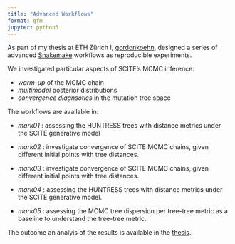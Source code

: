 ```yaml
---
title: "Advanced Workflows"
format: gfm
jupyter: python3
---
```


As part of my thesis at ETH Zürich I, [gordonkoehn](https://github.com/gordonkoehn), designed a series of advanced [Snakemake](https://snakemake.readthedocs.io/en/stable/) workflows as reproducible experiments. 

We investigated particular aspects of SCITE's MCMC inference:

* _warm-up_ of the MCMC chain
* _multimodal_ posterior distributions
* _convergence diagnsotics_ in the mutation tree space

The workflows are available in:

* _mark01_ : assessing the HUNTRESS trees with distance metrics under the SCITE generative model

* _mark02_ : investigate convergence of SCITE MCMC chains, given different initial points with tree distances.

* _mark03_ :  investigate convergence of SCITE MCMC chains, given different initial points with tree distances.

* _mark04_ :  assessing the HUNTRESS trees with distance metrics under the SCITE generative model.

* _mark05_ :  assessing the MCMC tree dispersion per tree-tree metric as a baseline to understand the tree-tree metric.

The outcome an analyis of the results is available in the [thesis](TODO: (gordonkoehn) add thesis here.).